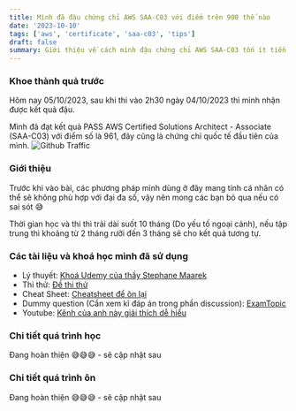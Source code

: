 ```yaml
---
title: Mình đã đậu chứng chỉ AWS SAA-C03 với điểm trên 900 thế nào
date: '2023-10-10'
tags: ['aws', 'certificate', 'saa-c03', 'tips']
draft: false
summary: Giới thiệu về cách mình đậu chứng chỉ AWS SAA-C03 tốn ít tiền nhất và điểm tốt nhất
---
```

### Khoe thành quả trước
Hôm nay 05/10/2023, sau khi thi vào 2h30 ngày 04/10/2023 thì mình nhận được kết quả đậu.

Mình đã đạt kết quả PASS AWS Certified Solutions Architect - Associate (SAA-C03) với điểm số là 961, đây cũng là chứng chỉ quốc tế đầu tiên của mình.
![Github Traffic](/static/images/saa-c03-certificate.jpg)

### Giới thiệu 
Trước khi vào bài, các phương pháp mình dùng ở đây mang tính cá nhân có thể sẽ không phù hợp với đại đa số, vậy nên mong các bạn bỏ qua nếu có sai sót 😅

Thời gian học và thi thì trải dài suốt 10 tháng (Do yếu tố ngoại cảnh), nếu tập trung thì khoảng từ 2 tháng rưỡi đến 3 tháng sẽ cho kết quả tương tự.

### Các tài liệu và khoá học mình đã sử dụng
- Lý thuyết: [Khoá Udemy của thầy Stephane Maarek](https://www.udemy.com/course/aws-certified-solutions-architect-associate-saa-c03)
- Thi thử: [Đề thi thử](https://www.udemy.com/course/practice-exams-aws-certified-solutions-architect-associate)
- Cheat Sheet: [Cheatsheet để ôn lại](https://tutorialsdojo.com/aws-cheat-sheets/)
- Dummy question (Cần xem kĩ đáp án trong phần discussion): [ExamTopic](https://www.examtopics.com/exams/amazon/aws-certified-solutions-architect-associate-saa-c03/view/1/)
- Youtube: [Kênh của anh này giải thích dễ hiểu](https://www.youtube.com/@Viet100)

### Chi tiết quá trình học 
Đang hoàn thiện 😅😅😅 - sẽ cập nhật sau
### Chi tiết quá trình ôn
Đang hoàn thiện 😅😅😅 - sẽ cập nhật sau